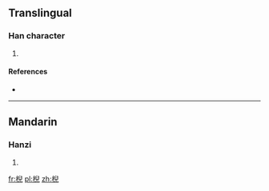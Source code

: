 ==Translingual==

===Han character===
{{Han char|rn=75|rad=木|as=08|sn=12|four=|canj=DHXU|ids=⿰木兒}}

# {{defn|Han|sort=木08}}

====References====
* {{Han ref|kx=0535.110|dkj=14999|dj=0923.040|hdz=21233.090|uh=68FF|ud=26879}}

----

==Mandarin==

===Hanzi===
{{cmn-hanzi|pin=[[ní]] ([[ni2]]), [[niè]] ([[nie4]])|wg=ni<sup>2</sup>, nieh<sup>4</sup>}}

# {{defn|lang=cmn|sort=木08}}

[[fr:棿]]
[[pl:棿]]
[[zh:棿]]